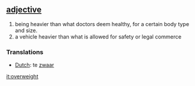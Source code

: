 == [[adjective]] ==
# being heavier than what doctors deem healthy, for a certain body type and size.
# a vehicle heavier than what is allowed for safety or legal commerce

=== Translations ===
*[[Dutch]]: te [[zwaar]]

[[it:overweight]]